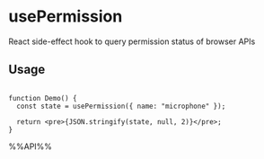 # usePermission

React side-effect hook to query permission status of browser APIs


## Usage

```tsx live

function Demo() {
  const state = usePermission({ name: "microphone" });

  return <pre>{JSON.stringify(state, null, 2)}</pre>;
}

```

%%API%%
